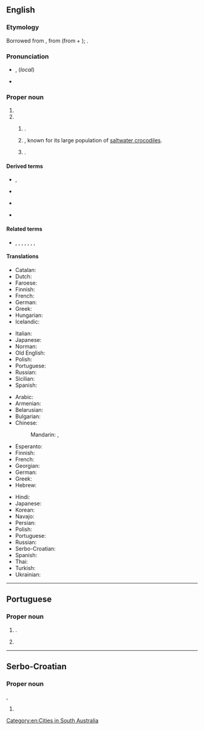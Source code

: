 {{also|Ādéláidé|Adélaïde}}
==English==
{{wikipedia}}
{{wikipedia|Adelaide River}}

===Etymology===
Borrowed from {{bor|en|fr|Adélaïde}}, from {{der|en|goh|Adalheidis}} (from {{m|de|adal||noble}} + {{m|de|-heit||nature, character}}); {{doublet|en|Alice|nocap=1}}.

===Pronunciation===
* {{IPA|en|/ˈæ.də.leɪd/}}, (''local'') {{IPA|en|[ˈæ.dɜ.læɪ̯d]}}
* {{audio|en|En-au-Adelaide.oga|Audio (AU)}}

===Proper noun===
{{en-proper noun}}

# {{given name|en|female|from=Germanic languages}}
# {{n-g|Places named for {{w|Adelaide of Saxe-Meiningen|Queen Adelaide}}, consort of [[w:William IV of the United Kingdom|William IV]].}}
## {{place|en|state capital|s/South Australia}}.
## {{place|en|river|terr/Northern Territory|c/Australia}}, known for its large population of [[saltwater crocodile]]s.
## {{place|en|town|p/Eastern Cape|c/South Africa}}.

====Derived terms====
* {{l|en|Adelaidean}}, {{l|en|Adelaidian}}
* {{l|en|Adelaide Hills}}
* {{l|en|Adelaide River}} {{q|town}}
* {{l|en|Port Adelaide}}

====Related terms====
* {{l|en|Adela}}, {{l|en|Adele}}, {{l|en|Adelina}}, {{l|en|Adeline}}, {{l|en|Alice}}, {{l|en|Alison}}, {{l|en|Ethel}}, {{l|en|Heidi}}

====Translations====
{{trans-top|female given name}}
* Catalan: {{t+|ca|Adelaida|f}}
* Dutch: {{t+|nl|Adelheid|f}}
* Faroese: {{t|fo|Aðalheiður|f}}
* Finnish: {{t+|fi|Aada}}
* French: {{t+|fr|Adélaïde|f}}
* German: {{t+|de|Adelheid|f}}
* Greek: {{t+|el|Αδελαΐδα|f}}
* Hungarian: {{t+|hu|Adél}}
* Icelandic: {{t+|is|Aðalheiður}}
{{trans-mid}}
* Italian: {{t+|it|Adelaide}}
* Japanese: {{t|ja|アデレード|tr=Aderē}}
* Norman: {{t|nrf|Délaïde|f}}
* Old English: {{t|ang|Æþelhaid}}
* Polish: {{t+|pl|Adelajda|f}}
* Portuguese: {{t|pt|Adelaide|f}}
* Russian: {{t+|ru|Аделаи́да|f}}
* Sicilian: {{t|scn|Adilasia|f}}
* Spanish: {{t+|es|Adelaida|f}}
{{trans-bottom}}

{{trans-top|state capital of South Australia}}
* Arabic: {{t|ar|أَدِيلِيد|m|tr=ʾadilīd}}
* Armenian: {{t+|hy|Ադելաիդա|sc=Armn}}
* Belarusian: {{t|be|Адэлаі́да|f}}
* Bulgarian: {{t|bg|А́делейд|m}}
* Chinese:
*: Mandarin: {{t+|cmn|阿德萊德|sc=Hani}}, {{t+|cmn|阿德莱德|tr=Ādéláidé|sc=Hani}}
* Esperanto: {{t|eo|Adelajdo}}
* Finnish: {{t|fi|Adelaide}}
* French: {{t+|fr|Adélaïde}}
* Georgian: {{t|ka|ადელაიდა|sc=Geor}}
* German: {{t+|de|Adelaide}}
* Greek: {{t+|el|Αδελαΐδα|f}}
* Hebrew: {{t|he|אדלייד}}
{{trans-mid}}
* Hindi: {{t|hi|एडिलेड}}
* Japanese: {{t|ja|アデレード|tr=Aderēdo}}
* Korean: {{t|ko|^애들레이드}}
* Navajo: {{t|nv|Aadeeladii}}
* Persian: {{t|fa|آدلاید|tr=âdelâyd}}
* Polish: {{t+|pl|Adelajda|f}}
* Portuguese: {{t|pt|Adelaide|f}}
* Russian: {{t+|ru|Аделаи́да|f}}
* Serbo-Croatian: {{t|sh|Adelaide|m}}
* Spanish: {{t+|es|Adelaida|f}}
* Thai: {{t|th|แอดิเลด|tr=ae-dì-lâyt}}
* Turkish: {{t|tr|Adelaide}}
* Ukrainian: {{t|uk|Аделаї́да|f}}
{{trans-bottom}}

[[Category:en:Cities in South Australia]]

----

==Portuguese==

===Proper noun===
{{pt-proper noun|f}}

# {{given name|pt|female|eq=Adelaide}}.
# {{place|pt|state capital|s/South Australia|c/Australia|t1=Adelaide}}

----

==Serbo-Croatian==

===Proper noun===
{{head|sh|proper noun|sc=Latn|no known Cyrillic variant|g=m}}, {{g|f}}

# {{place|sh|state capital|s/South Australia|t1=Adelaide}}